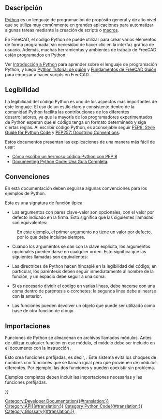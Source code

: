 <languages/>
{{TOCright}}

<span id="Description"></span>
==Descripción==

[https://www.python.org Python] es un lenguaje de programación de propósito general y de alto nivel que se utiliza muy comúnmente en grandes aplicaciones para automatizar algunas tareas mediante la creación de scripts o [[macros/es|macros]].

En FreeCAD, el código Python se puede utilizar para crear varios elementos de forma programada, sin necesidad de hacer clic en la interfaz gráfica de usuario. Además, muchas herramientas y ambientes de trabajo de FreeCAD están programados en Python.

Ver [[Introduction to Python/es|Introducción a Python]] para aprender sobre el lenguaje de programación Python, y luego [[Python scripting tutorial/es|Python Tutorial de guión]] y [[FreeCAD Scripting Basics/es|Fundamentos de FreeCAD Guión]] para empezar a hacer scripts en FreeCAD.

<span id="Readability"></span>
== Legibilidad ==

La legibilidad del código Python es uno de los aspectos más importantes de este lenguaje. El uso de un estilo claro y consistente dentro de la comunidad Python facilita las contribuciones de los diferentes desarrolladores, ya que la mayoría de los programadores experimentados de Python esperan que el código tenga un formato determinado y siga ciertas reglas. Al escribir código Python, es aconsejable seguir [https://www.python.org/dev/peps/pep-0008/ PEP8: Style Guide for Python Code] y [https://www.python.org/dev/peps/pep-0257/ PEP257: Docstring Conventions].

Estos documentos presentan las explicaciones de una manera más fácil de usar:
* [https://realpython.com/python-pep8/ Cómo escribir un hermoso código Python con PEP 8]
* [https://realpython.com/documenting-python-code/ Documenting Python Code: Una Guía Completa].

== Convenciones ==
En esta documentación deben seguirse algunas convenciones para los ejemplos de Python.

Esta es una signatura de función típica

{{Code|code=
Wire = make_wire(pointslist, closed=False, placement=None, face=None, support=None)
}}

* Los argumentos con pares clave-valor son opcionales, con el valor por defecto indicado en la firma. Esto significa que las siguientes llamadas son equivalentes:

{{Code|code=
Wire = make_wire(pointslist, False, None, None, None)
Wire = make_wire(pointslist, False, None, None)
Wire = make_wire(pointslist, False, None)
Wire = make_wire(pointslist, False)
Wire = make_wire(pointslist)
}}

: En este ejemplo, el primer argumento no tiene un valor por defecto, por lo que debe incluirse siempre.

* Cuando los argumentos se dan con la clave explícita, los argumentos opcionales pueden darse en cualquier orden. Esto significa que las siguientes llamadas son equivalentes:
{{Code|code=
Wire = make_wire(pointslist, closed=False, placement=None, face=None)
Wire = make_wire(pointslist, closed=False, face=None, placement=None)
Wire = make_wire(pointslist, placement=None, closed=False, face=None)
Wire = make_wire(pointslist, support=None, closed=False, placement=None, face=None)
}}

* Las directrices de Python hacen hincapié en la legibilidad del código; en particular, los paréntesis deben seguir inmediatamente al nombre de la función, y un espacio debe seguir a una coma.

{{Code|code=
p1 = Vector(0, 0, 0)
p2 = Vector(1, 1, 0)
p3 = Vector(2, 0, 0)
Wire = make_wire([p1, p2, p3], closed=True)
}}

* Si es necesario dividir el código en varias líneas, debe hacerse con una coma dentro de paréntesis o corchetes; la segunda línea debe alinearse con la anterior.

{{Code|code=
a_list = [1, 2, 3,
          2, 4, 5]

Wire = make_wire(pointslist,
                False, None,
                None, None)
}}

* Las funciones pueden devolver un objeto que puede ser utilizado como base de otra función de dibujo.
{{Code|code=
Wire = make_wire(pointslist, closed=True, face=True)
Window = make_window(Wire, name="Big window")
}}

<span id="Imports"></span>
== Importaciones ==

Funciones de Python se almacenan en archivos llamados módulos. Antes de utilizar cualquier función en ese módulo, el módulo debe ser incluido en el documento con la instrucción {{incode|import}}.

Esto crea funciones prefijadas, es decir, {{incode|module.function()}}. Este sistema evita los choques de nombres con funciones que se llaman igual pero que provienen de módulos diferentes.
Por ejemplo, las dos funciones {{incode|Arch.make_window()}} y {{incode|myModule.make_window()}} pueden coexistir sin problema.

Ejemplos completos deben incluir las importaciones necesarias y las funciones prefijadas.

{{Code|code=
import FreeCAD as App
import Draft

p1 = App.Vector(0, 0, 0)
p2 = App.Vector(1, 1, 0)
p3 = App.Vector(2, 0, 0)
Wire = Draft.make_wire([p1, p2, p3], closed=True)
}}

{{Code|code=
import FreeCAD as App
import Draft
import Arch

p1 = App.Vector(0, 0, 0)
p2 = App.Vector(1, 0, 0)
p3 = App.Vector(1, 1, 0)
p4 = App.Vector(0, 2, 0)
pointslist = [p1, p2, p3, p4]

Wire = Draft.make_wire(pointslist, closed=True, face=True)
Structure = Arch.make_structure(Wire, name="Big pillar")
}}

{{Powerdocnavi{{#translation:}}}}
[[Category:Developer Documentation{{#translation:}}]]
[[Category:API{{#translation:}}]]
[[Category:Python Code{{#translation:}}]]
[[Category:Glossary{{#translation:}}]]